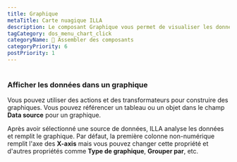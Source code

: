 ```yaml
---
title: Graphique
metaTitle: Carte nuagique ILLA
description: Le composant Graphique vous permet de visualiser les données sous forme de graphiques et de graphiques. Il est construit à l'aide de Chart.js.
tagCategory: dos_menu_chart_click
categoryName: 🧬 Assembler des composants
categoryPriority: 6
postPriority: 1
---
```


# <Heading hidden>Graphique</Heading>

### Afficher les données dans un graphique

Vous pouvez utiliser des actions et des transformateurs pour construire des graphiques. Vous pouvez référencer un tableau ou un objet dans le champ **Data source** pour un graphique. 

Après avoir sélectionné une source de données, ILLA analyse les données et remplit le graphique. Par défaut, la première colonne non-numérique remplit l'axe des **X-axis** mais vous pouvez changer cette propriété et d'autres propriétés comme **Type de graphique**, **Grouper par**, etc.

<img src='https://cdn.illacloud.com/official-website/img/docs/assemble/chart1.png' alt="" />

<img src='https://cdn.illacloud.com/official-website/img/docs/assemble/chart2.png' alt="" />
